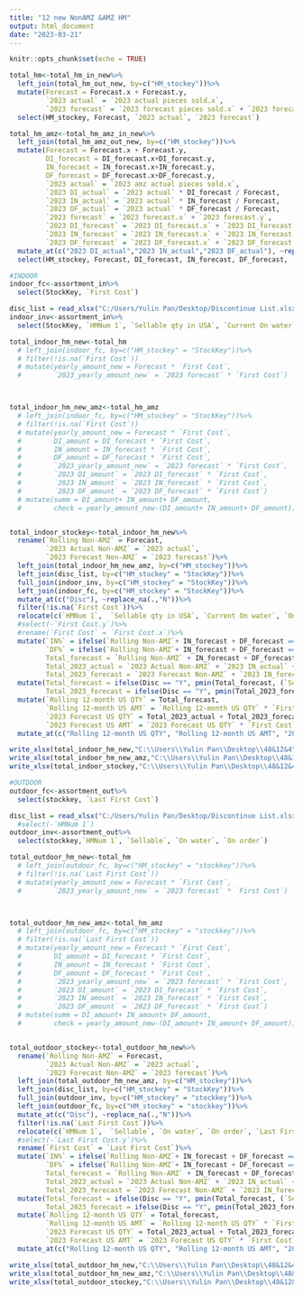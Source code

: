 ---
title: "12 new NonAMZ &AMZ HM"
output: html_document
date: "2023-03-21"
---

```{r setup, include=FALSE}
knitr::opts_chunk$set(echo = TRUE)
```

```{r}
total_hm<-total_hm_in_new%>%
  left_join(total_hm_out_new, by=c("HM_stockey"))%>%
  mutate(Forecast = Forecast.x + Forecast.y,
         `2023 actual` = `2023 actual pieces sold.x`,
         `2023 forecast` = `2023 forecast pieces sold.x` + `2023 forecast pieces sold.y`)%>%
  select(HM_stockey, Forecast, `2023 actual`, `2023 forecast`)

total_hm_amz<-total_hm_amz_in_new%>%
  left_join(total_hm_amz_out_new, by=c("HM_stockey"))%>%
  mutate(Forecast = Forecast.x + Forecast.y,
         DI_forecast = DI_forecast.x+DI_forecast.y,
         IN_forecast = IN_forecast.x+IN_forecast.y,
         DF_forecast = DF_forecast.x+DF_forecast.y,
         `2023 actual` = `2023 amz actual pieces sold.x`,
         `2023 DI_actual` = `2023 actual` * DI_forecast / Forecast,
         `2023 IN_actual` = `2023 actual` * IN_forecast / Forecast,
         `2023 DF_actual` = `2023 actual` * DF_forecast / Forecast,
         `2023 forecast` = `2023 forecast.x` + `2023 forecast.y`,
         `2023 DI_forecast` = `2023 DI_forecast.x` + `2023 DI_forecast.y`,
         `2023 IN_forecast` = `2023 IN_forecast.x` + `2023 IN_forecast.y`,
         `2023 DF_forecast` = `2023 DF_forecast.x` + `2023 DF_forecast.y`)%>%
  mutate_at(c("2023 DI_actual","2023 IN_actual","2023 DF_actual"), ~replace_na(.,0))%>%
  select(HM_stockey, Forecast, DI_forecast, IN_forecast, DF_forecast, `2023 actual`, `2023 DI_actual`, `2023 IN_actual`, `2023 DF_actual`, `2023 forecast`, `2023 DI_forecast`, `2023 IN_forecast`, `2023 DF_forecast`)

```

```{r}
#INDOOR
indoor_fc<-assortment_in%>%
  select(StockKey, `First Cost`)

disc_list = read_xlsx("C:/Users/Yulin Pan/Desktop/Discontinue List.xlsx", sheet = "overall")
indoor_inv<-assortment_in%>%
  select(StockKey, `HMNum 1`, `Sellable qty in USA`, `Current On water`, `On order`)

total_indoor_hm_new<-total_hm
  # left_join(indoor_fc, by=c("HM_stockey" = "StockKey"))%>%
  # filter(!is.na(`First Cost`))
  # mutate(yearly_amount_new = Forecast * `First Cost`,
  #        `2023_yearly_amount_new` = `2023 forecast` * `First Cost`)



total_indoor_hm_new_amz<-total_hm_amz
  # left_join(indoor_fc, by=c("HM_stockey" = "StockKey"))%>%
  # filter(!is.na(`First Cost`))
  # mutate(yearly_amount_new = Forecast * `First Cost`,
  #        DI_amount = DI_forecast * `First Cost`,
  #        IN_amount = IN_forecast * `First Cost`,
  #        DF_amount = DF_forecast * `First Cost`,
  #        `2023_yearly_amount_new` = `2023 forecast` * `First Cost`,
  #        `2023 DI_amount` = `2023 DI_forecast` * `First Cost`,
  #        `2023 IN_amount` = `2023 IN_forecast` * `First Cost`,
  #        `2023 DF_amount` = `2023 DF_forecast` * `First Cost`)
  # mutate(summ = DI_amount+ IN_amount+ DF_amount,
  #        check = yearly_amount_new-(DI_amount+ IN_amount+ DF_amount))


total_indoor_stockey<-total_indoor_hm_new%>%
  rename(`Rolling Non-AMZ` = Forecast,
         `2023 Actual Non-AMZ` = `2023 actual`,
         `2023 Forecast Non-AMZ` = `2023 forecast`)%>%
  left_join(total_indoor_hm_new_amz, by=c("HM_stockey"))%>%
  left_join(disc_list, by=c("HM_stockey" = "StockKey"))%>%
  full_join(indoor_inv, by=c("HM_stockey" = "StockKey"))%>%
  left_join(indoor_fc, by=c("HM_stockey" = "StockKey"))%>%
  mutate_at(c("Disc"), ~replace_na(.,"N"))%>%
  filter(!is.na(`First Cost`))%>%
  relocate(c(`HMNum 1`,  `Sellable qty in USA`, `Current On water`, `On order`, `First Cost`), .before="Rolling Non-AMZ")%>%
  #select(-`First Cost.y`)%>%
  #rename(`First Cost` = `First Cost.x`)%>%
  mutate(`IN%` = ifelse(`Rolling Non-AMZ`+ IN_forecast + DF_forecast == 0, 0, IN_forecast /(`Rolling Non-AMZ`+ IN_forecast + DF_forecast)),
         `DF%` = ifelse(`Rolling Non-AMZ`+ IN_forecast + DF_forecast == 0, 0, DF_forecast /(`Rolling Non-AMZ`+ IN_forecast + DF_forecast)),
         Total_forecast = `Rolling Non-AMZ` + IN_forecast + DF_forecast,
         Total_2023_actual = `2023 Actual Non-AMZ` + `2023 IN_actual` + `2023 DF_actual`,
         Total_2023_forecast = `2023 Forecast Non-AMZ` + `2023 IN_forecast` + `2023 DF_forecast`)%>%
  mutate(Total_forecast = ifelse(Disc == "Y", pmin(Total_forecast, (`Sellable qty in USA`+ `Current On water` + `On order`)), Total_forecast),
         Total_2023_forecast = ifelse(Disc == "Y", pmin(Total_2023_forecast, (`Sellable qty in USA`+ `Current On water`+ `On order`)), Total_2023_forecast))%>%
  mutate(`Rolling 12-month US QTY` = Total_forecast,
         `Rolling 12-month US AMT` = `Rolling 12-month US QTY` * `First Cost`,
         `2023 Forecast US QTY` = Total_2023_actual + Total_2023_forecast,
         `2023 Forecast US AMT` = `2023 Forecast US QTY` * `First Cost`)%>%
  mutate_at(c("Rolling 12-month US QTY", "Rolling 12-month US AMT", "2023 Forecast US QTY", "2023 Forecast US AMT"), ~replace_na(.,0))
```

```{r}
write_xlsx(total_indoor_hm_new,"C:\\Users\\Yulin Pan\\Desktop\\48&12&4\\Oct 2023\\stockey forecast NON-AMAZON.xlsx")
write_xlsx(total_indoor_hm_new_amz,"C:\\Users\\Yulin Pan\\Desktop\\48&12&4\\Oct 2023\\stockey forecast AMAZON.xlsx")
write_xlsx(total_indoor_stockey,"C:\\Users\\Yulin Pan\\Desktop\\48&12&4\\Oct 2023\\stockey forecast overall1.xlsx")
```


```{r}
#OUTDOOR
outdoor_fc<-assortment_out%>%
  select(stockkey, `Last First Cost`)

disc_list = read_xlsx("C:/Users/Yulin Pan/Desktop/Discontinue List.xlsx", sheet = "overall")
  #select(-`HMNum 1`)
outdoor_inv<-assortment_out%>%
  select(stockkey,`HMNum 1`, `Sellable`, `On water`, `On order`)

total_outdoor_hm_new<-total_hm
  # left_join(outdoor_fc, by=c("HM_stockey" = "stockkey"))%>%
  # filter(!is.na(`Last First Cost`))
  # mutate(yearly_amount_new = Forecast * `First Cost`,
  #        `2023_yearly_amount_new` = `2023 forecast` * `First Cost`)



total_outdoor_hm_new_amz<-total_hm_amz
  # left_join(outdoor_fc, by=c("HM_stockey" = "stockkey"))%>%
  # filter(!is.na(`Last First Cost`))
  # mutate(yearly_amount_new = Forecast * `First Cost`,
  #        DI_amount = DI_forecast * `First Cost`,
  #        IN_amount = IN_forecast * `First Cost`,
  #        DF_amount = DF_forecast * `First Cost`,
  #        `2023_yearly_amount_new` = `2023 forecast` * `First Cost`,
  #        `2023 DI_amount` = `2023 DI_forecast` * `First Cost`,
  #        `2023 IN_amount` = `2023 IN_forecast` * `First Cost`,
  #        `2023 DF_amount` = `2023 DF_forecast` * `First Cost`)
  # mutate(summ = DI_amount+ IN_amount+ DF_amount,
  #        check = yearly_amount_new-(DI_amount+ IN_amount+ DF_amount))


total_outdoor_stockey<-total_outdoor_hm_new%>%
  rename(`Rolling Non-AMZ` = Forecast,
         `2023 Actual Non-AMZ` = `2023 actual`,
         `2023 Forecast Non-AMZ` = `2023 forecast`)%>%
  left_join(total_outdoor_hm_new_amz, by=c("HM_stockey"))%>%
  left_join(disc_list, by=c("HM_stockey" = "StockKey"))%>%
  full_join(outdoor_inv, by=c("HM_stockey" = "stockkey"))%>%
  left_join(outdoor_fc, by=c("HM_stockey" = "stockkey"))%>%
  mutate_at(c("Disc"), ~replace_na(.,"N"))%>%
  filter(!is.na(`Last First Cost`))%>%
  relocate(c(`HMNum 1`,  `Sellable`, `On water`, `On order`, `Last First Cost`), .before="Rolling Non-AMZ")%>%
  #select(-`Last First Cost.y`)%>%
  rename(`First Cost` = `Last First Cost`)%>%
  mutate(`IN%` = ifelse(`Rolling Non-AMZ`+ IN_forecast + DF_forecast == 0, 0, IN_forecast /(`Rolling Non-AMZ`+ IN_forecast + DF_forecast)),
         `DF%` = ifelse(`Rolling Non-AMZ`+ IN_forecast + DF_forecast == 0, 0, DF_forecast /(`Rolling Non-AMZ`+ IN_forecast + DF_forecast)),
         Total_forecast = `Rolling Non-AMZ` + IN_forecast + DF_forecast,
         Total_2023_actual = `2023 Actual Non-AMZ` + `2023 IN_actual` + `2023 DF_actual`,
         Total_2023_forecast = `2023 Forecast Non-AMZ` + `2023 IN_forecast` + `2023 DF_forecast`)%>%
  mutate(Total_forecast = ifelse(Disc == "Y", pmin(Total_forecast, (`Sellable`+ `On water`+ `On order`)), Total_forecast),
         Total_2023_forecast = ifelse(Disc == "Y", pmin(Total_2023_forecast, (`Sellable`+ `On water` + `On order`)), Total_2023_forecast))%>%
  mutate(`Rolling 12-month US QTY` = Total_forecast,
         `Rolling 12-month US AMT` = `Rolling 12-month US QTY` * `First Cost`,
         `2023 Forecast US QTY` = Total_2023_actual + Total_2023_forecast,
         `2023 Forecast US AMT` = `2023 Forecast US QTY` * `First Cost`)%>%
  mutate_at(c("Rolling 12-month US QTY", "Rolling 12-month US AMT", "2023 Forecast US QTY", "2023 Forecast US AMT"), ~replace_na(.,0))
```

```{r}
write_xlsx(total_outdoor_hm_new,"C:\\Users\\Yulin Pan\\Desktop\\48&12&4\\Oct 2023\\stockey forecast NON-AMAZON out.xlsx")
write_xlsx(total_outdoor_hm_new_amz,"C:\\Users\\Yulin Pan\\Desktop\\48&12&4\\Oct 2023\\stockey forecast AMAZON out.xlsx")
write_xlsx(total_outdoor_stockey,"C:\\Users\\Yulin Pan\\Desktop\\48&12&4\\Oct 2023\\stockey forecast overall out1.xlsx")
```

